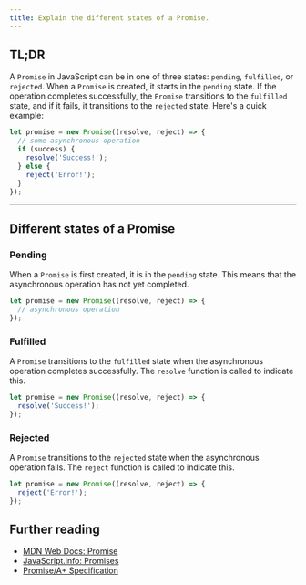 ```yaml
---
title: Explain the different states of a Promise.
---
```


## TL;DR

A `Promise` in JavaScript can be in one of three states: `pending`, `fulfilled`, or `rejected`. When a `Promise` is created, it starts in the `pending` state. If the operation completes successfully, the `Promise` transitions to the `fulfilled` state, and if it fails, it transitions to the `rejected` state. Here's a quick example:

```javascript
let promise = new Promise((resolve, reject) => {
  // some asynchronous operation
  if (success) {
    resolve('Success!');
  } else {
    reject('Error!');
  }
});
```

---

## Different states of a Promise

### Pending

When a `Promise` is first created, it is in the `pending` state. This means that the asynchronous operation has not yet completed.

```javascript
let promise = new Promise((resolve, reject) => {
  // asynchronous operation
});
```

### Fulfilled

A `Promise` transitions to the `fulfilled` state when the asynchronous operation completes successfully. The `resolve` function is called to indicate this.

```javascript
let promise = new Promise((resolve, reject) => {
  resolve('Success!');
});
```

### Rejected

A `Promise` transitions to the `rejected` state when the asynchronous operation fails. The `reject` function is called to indicate this.

```javascript
let promise = new Promise((resolve, reject) => {
  reject('Error!');
});
```

## Further reading

- [MDN Web Docs: Promise](https://developer.mozilla.org/en-US/docs/Web/JavaScript/Reference/Global_Objects/Promise)
- [JavaScript.info: Promises](https://javascript.info/promise-basics)
- [Promise/A+ Specification](https://promisesaplus.com/)

